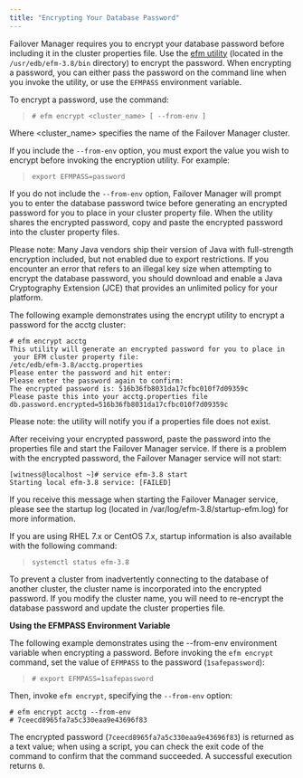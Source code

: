 ```yaml
---
title: "Encrypting Your Database Password"
---
```


<div id="encrypting_database_password" class="registered_link"></div>

Failover Manager requires you to encrypt your database password before including it in the cluster properties file. Use the [efm utility](../../../07_using_efm_utility/#efm_encrypt) (located in the `/usr/edb/efm-3.8/bin` directory) to encrypt the password. When encrypting a password, you can either pass the password on the command line when you invoke the utility, or use the `EFMPASS` environment variable.

To encrypt a password, use the command:

> `# efm encrypt <cluster_name> [ --from-env ]`

Where &lt;cluster_name> specifies the name of the Failover Manager cluster.

If you include the `--from-env` option, you must export the value you wish to encrypt before invoking the encryption utility. For example:

> `export EFMPASS=password`

If you do not include the `--from-env` option, Failover Manager will prompt you to enter the database password twice before generating an encrypted password for you to place in your cluster property file. When the utility shares the encrypted password, copy and paste the encrypted password into the cluster property files.

Please note: Many Java vendors ship their version of Java with full-strength encryption included, but not enabled due to export restrictions. If you encounter an error that refers to an illegal key size when attempting to encrypt the database password, you should download and enable a Java Cryptography Extension (JCE) that provides an unlimited policy for your platform.

The following example demonstrates using the encrypt utility to encrypt a password for the acctg cluster:

```
# efm encrypt acctg
This utility will generate an encrypted password for you to place in
 your EFM cluster property file:
/etc/edb/efm-3.8/acctg.properties
Please enter the password and hit enter:
Please enter the password again to confirm:
The encrypted password is: 516b36fb8031da17cfbc010f7d09359c
Please paste this into your acctg.properties file
db.password.encrypted=516b36fb8031da17cfbc010f7d09359c
```

Please note: the utility will notify you if a properties file does not exist.

After receiving your encrypted password, paste the password into the properties file and start the Failover Manager service. If there is a problem with the encrypted password, the Failover Manager service will not start:

```
[witness@localhost ~]# service efm-3.8 start
Starting local efm-3.8 service: [FAILED]
```

If you receive this message when starting the Failover Manager service, please see the startup log (located in /var/log/efm-3.8/startup-efm.log) for more information.

If you are using RHEL 7.x or CentOS 7.x, startup information is also available with the following command:

> `systemctl status efm-3.8`

To prevent a cluster from inadvertently connecting to the database of another cluster, the cluster name is incorporated into the encrypted password. If you modify the cluster name, you will need to re-encrypt the database password and update the cluster properties file.

**Using the EFMPASS Environment Variable**

The following example demonstrates using the --from-env environment variable when encrypting a password. Before invoking the `efm encrypt` command, set the value of `EFMPASS` to the password (`1safepassword`):

> `# export EFMPASS=1safepassword`

Then, invoke `efm encrypt`, specifying the `--from-env` option:

```
# efm encrypt acctg --from-env
# 7ceecd8965fa7a5c330eaa9e43696f83
```

The encrypted password (`7ceecd8965fa7a5c330eaa9e43696f83`) is returned as a text value; when using a script, you can check the exit code of the command to confirm that the command succeeded. A successful execution returns `0`.

